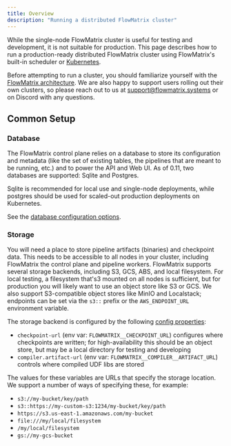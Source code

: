 ```yaml
---
title: Overview
description: "Running a distributed FlowMatrix cluster"
---
```


While the single-node FlowMatrix cluster is useful for testing and development, it
is not suitable for production. This page describes how to run a
production-ready distributed FlowMatrix cluster using FlowMatrix's built-in scheduler or
[Kubernetes](https://kubernetes.io/).

Before attempting to run a cluster, you should familiarize yourself with the [FlowMatrix architecture](/architecture). We
are also happy to support users rolling out their own clusters, so please reach out to us at support@flowmatrix.systems or
on Discord with any questions.

## Common Setup

### Database

The FlowMatrix control plane relies on a database to store its configuration and metadata (like the set of existing
tables, the pipelines that are meant to be running, etc.) and to power the API and Web UI. As of 0.11, two
databases are supported: Sqlite and Postgres.

Sqlite is recommended for local use and single-node deployments, while postgres should be used for scaled-out
production deployments on Kubernetes.

See the [database configuration options](/configuration#database).

### Storage

You will need a place to store pipeline artifacts (binaries) and checkpoint data. This needs to be accessible to
all nodes in your cluster, including FlowMatrix the control plane and pipeline workers. FlowMatrix
supports several storage backends, including S3, GCS, ABS, and local filesystem. For local testing, a filesystem that's3
mounted on all nodes is sufficient, but for production you will likely want to use an object store like S3 or GCS.
We also support S3-compatible object stores like MinIO and Localstack; endpoints can be set via the `s3::` prefix
or the `AWS_ENDPOINT_URL` environment variable.

The storage backend is configured by the following [config properties](/configuration):

* `checkpoint-url` (env var: `FLOWMATRIX__CHECKPOINT_URL`) configures where checkpoints are written; for
  high-availability this should be an object store, but may be a local directory
  for testing and developing
* `compiler.artifact-url` (env var: `FLOWMATRIX__COMPILER__ARTIFACT_URL`) controls where compiled UDF libs are stored


The values for these variables are URLs that specify the storage location. We support a number of ways of specifying
these, for example:

* `s3://my-bucket/key/path`
* `s3::https://my-custom-s3:1234/my-bucket/key/path`
* `https://s3.us-east-1.amazonaws.com/my-bucket`
* `file:///my/local/filesystem`
* `/my/local/filesystem`
* `gs://my-gcs-bucket`
